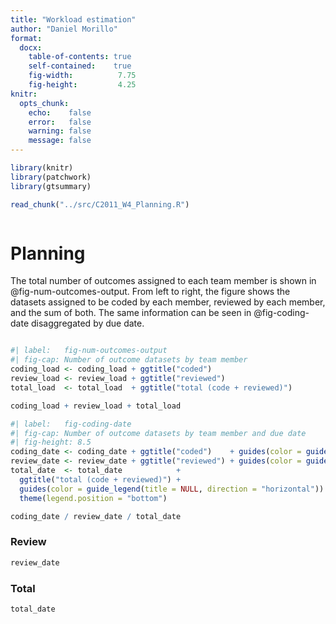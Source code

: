 ```yaml
---
title: "Workload estimation"
author: "Daniel Morillo"
format:
  docx:
    table-of-contents: true
    self-contained:    true
    fig-width:          7.75
    fig-height:         4.25
knitr:
  opts_chunk:
    echo:    false
    error:   false
    warning: false
    message: false
---
```


```r
library(knitr)
library(patchwork)
library(gtsummary)
```

```r
read_chunk("../src/C2011_W4_Planning.R")
```

```r
```

# Planning

The total number of outcomes assigned to each team member is shown in
@fig-num-outcomes-output. From left to right, the figure shows the datasets
assigned to be coded by each member, reviewed by each member, and the sum of
both. The same information can be seen in @fig-coding-date disaggregated by due
date.

```r
```

```r
#| label:   fig-num-outcomes-output
#| fig-cap: Number of outcome datasets by team member
coding_load <- coding_load + ggtitle("coded")
review_load <- review_load + ggtitle("reviewed")
total_load  <- total_load  + ggtitle("total (code + reviewed)")

coding_load + review_load + total_load
```

```r
#| label:   fig-coding-date
#| fig-cap: Number of outcome datasets by team member and due date
#| fig-height: 8.5
coding_date <- coding_date + ggtitle("coded")    + guides(color = guide_none())
review_date <- review_date + ggtitle("reviewed") + guides(color = guide_none())
total_date  <- total_date            +
  ggtitle("total (code + reviewed)") +
  guides(color = guide_legend(title = NULL, direction = "horizontal")) +
  theme(legend.position = "bottom")

coding_date / review_date / total_date
```

### Review

```r
review_date
```

### Total

```r
total_date
```
